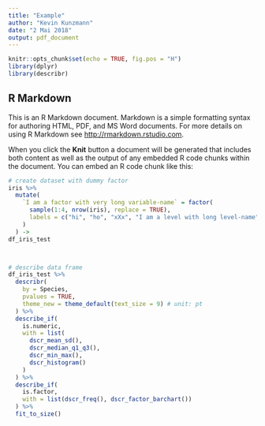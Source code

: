 ```yaml
---
title: "Example"
author: "Kevin Kunzmann"
date: "2 Mai 2018"
output: pdf_document
---
```


```r
knitr::opts_chunk$set(echo = TRUE, fig.pos = "H")
library(dplyr)
library(describr)
```

## R Markdown

This is an R Markdown document. Markdown is a simple formatting syntax for authoring HTML, PDF, and MS Word documents. For more details on using R Markdown see <http://rmarkdown.rstudio.com>.

When you click the **Knit** button a document will be generated that includes both content as well as the output of any embedded R code chunks within the document. You can embed an R code chunk like this:

```r
# create dataset with dummy factor
iris %>%
  mutate(
    `I am a factor with very long variable-name` = factor(
      sample(1:4, nrow(iris), replace = TRUE),
      labels = c("hi", "ho", "xXx", "I am a level with long level-name")
    )
  ) ->
df_iris_test



# describe data frame
df_iris_test %>%
  describr(
    by = Species, 
    pvalues = TRUE,
    theme_new = theme_default(text_size = 9) # unit: pt
  ) %>%
  describe_if(
    is.numeric,
    with = list(
      dscr_mean_sd(),
      dscr_median_q1_q3(),
      dscr_min_max(),
      dscr_histogram()
    )
  ) %>%
  describe_if(
    is.factor,
    with = list(dscr_freq(), dscr_factor_barchart())
  ) %>%
  fit_to_size()
```

